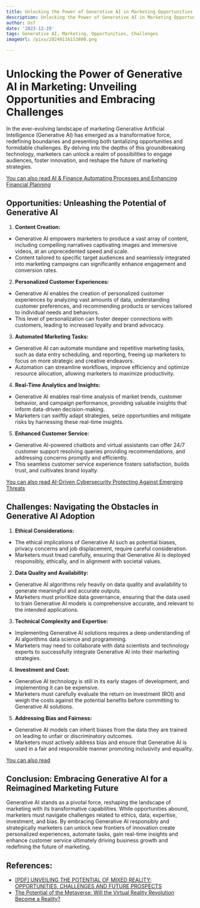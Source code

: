 ```yaml
---
title: Unlocking the Power of Generative AI in Marketing Opportunities and Challenges
description: Unlocking the Power of Generative AI in Marketing Opportunities and Challenges
author: Usf
date: '2023-12-19'
tags: Generative AI, Marketing, Opportunities, Challenges
imageUrl: /pixa/20240116153800.png

---
```

# Unlocking the Power of  Generative AI in Marketing: Unveiling Opportunities and Embracing Challenges

In the ever-evolving landscape of marketing Generative Artificial Intelligence (Generative AI) has emerged as a transformative force, redefining boundaries and  presenting both tantalizing opportunities and formidable challenges. By delving into the depths of this groundbreaking technology,  marketers can unlock a realm of possibilities to engage  audiences, foster innovation, and reshape the future of marketing strategies.

[You can also read  AI & Finance Automating Processes and Enhancing Financial Planning](AI%20%26%20Finance%20Automating%20Processes%20and%20Enhancing%20Financial%20Planning)


## Opportunities: Unleashing the Potential of Generative AI

1. **Content Creation:**

- Generative AI empowers marketers to produce a vast array of content, including compelling narratives captivating images and immersive videos, at an unprecedented speed and scale.
- Content tailored to specific target audiences  and seamlessly integrated into marketing campaigns can significantly enhance  engagement and conversion rates.


2. **Personalized Customer Experiences:**

- Generative AI enables the creation of personalized customer experiences by analyzing vast amounts of data,  understanding customer preferences,  and recommending  products or services tailored to individual needs and behaviors.
- This level of personalization can foster deeper connections with customers, leading to increased loyalty and brand advocacy.


3.  **Automated Marketing Tasks:**

- Generative AI can automate mundane and  repetitive marketing tasks, such as data entry scheduling, and reporting, freeing up marketers to focus on  more strategic and creative endeavors.
- Automation can streamline workflows, improve efficiency  and optimize resource  allocation, allowing marketers to maximize productivity.


4. **Real-Time Analytics and Insights:**

-  Generative AI enables real-time analysis of market trends, customer  behavior, and campaign performance, providing valuable insights that inform data-driven  decision-making.
- Marketers  can  swiftly adapt strategies, seize opportunities and mitigate risks by harnessing these real-time insights.


5. **Enhanced Customer Service:**

- Generative AI-powered chatbots and virtual assistants  can offer 24/7 customer support resolving queries providing  recommendations, and addressing concerns promptly and efficiently.
- This  seamless customer service experience fosters satisfaction, builds trust, and  cultivates brand loyalty.

[You  can also read AI-Driven Cybersecurity Protecting Against Emerging Threats](AI-Driven%20Cybersecurity%20Protecting%20Against%20Emerging%20Threats)


## Challenges: Navigating the  Obstacles in Generative AI Adoption

1. **Ethical Considerations:**

- The ethical implications of Generative AI such as potential biases, privacy concerns and  job displacement, require careful consideration.
- Marketers must  tread carefully, ensuring  that Generative AI  is deployed  responsibly, ethically, and in  alignment with societal values.


2. **Data Quality and Availability:**

- Generative AI algorithms rely heavily on data quality and availability to generate meaningful and accurate outputs.
- Marketers must prioritize data governance, ensuring that the data used to train Generative AI models is  comprehensive accurate, and relevant to the intended applications.


3. **Technical Complexity and Expertise:**

- Implementing Generative AI solutions requires a  deep understanding of AI  algorithms data science and programming.
- Marketers may  need to collaborate with data scientists and  technology experts to successfully  integrate Generative AI into their marketing strategies.


4. **Investment  and Cost:**

- Generative AI technology is still in its  early stages of development, and implementing it can be expensive.
-  Marketers must carefully evaluate the return on investment (ROI) and weigh the costs against the potential  benefits before committing to  Generative AI solutions.


5. **Addressing Bias and Fairness:**

- Generative AI models can inherit biases  from the data they are trained on leading to unfair or discriminatory outcomes.
- Marketers must actively address bias and ensure  that Generative AI is used in  a  fair and responsible manner promoting inclusivity and equality.

[You can also read ]()


## Conclusion: Embracing Generative AI for  a Reimagined Marketing Future

Generative  AI stands as a pivotal  force, reshaping the landscape of marketing with its  transformative  capabilities.  While opportunities abound,  marketers  must navigate challenges related to ethics, data, expertise, investment,  and bias. By  embracing  Generative AI responsibly and strategically marketers can unlock new frontiers of innovation create personalized  experiences, automate tasks, gain real-time insights and enhance customer service ultimately driving business growth  and redefining the future of marketing.

## References:
- [[PDF] UNVEILING THE POTENTIAL OF MIXED REALITY: OPPORTUNITIES, CHALLENGES AND FUTURE PROSPECTS](http://www.jatit.org/volumes/Vol101No20/34Vol101No20.pdf)
- [The Potential of the Metaverse: Will the Virtual Reality Revolution Become a Reality?](https://www.linkedin.com/pulse/potential-metaverse-virtual-reality-revolution-become-skmktgagency)
